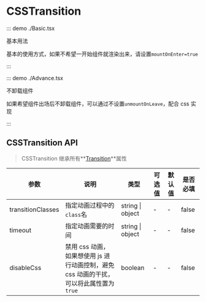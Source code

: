 # CSSTransition

::: demo ./Basic.tsx

基本用法

基本的使用方式，如果不希望一开始组件就渲染出来，请设置`mountOnEnter=true`

:::

::: demo ./Advance.tsx

不卸载组件

如果希望组件出场后不卸载组件，可以通过不设置`unmountOnLeave`，配合 css 实现

:::

## CSSTransition API

> CSSTransition 继承所有**[Transition](/Transition)**属性

| 参数 | 说明 | 类型 | 可选值 | 默认值 | 是否必填 |
| --- | --- | --- | --- | --- | --- |
| transitionClasses | 指定动画过程中的`class`名 | string &#x007c; object | - | - | false |
| timeout | 指定动画需要的时间 | string &#x007c; object | - | - | false |
| disableCss | 禁用 css 动画，如果想使用 js 进行动画控制，避免 css 动画的干扰，可以将此属性置为`true` | boolean | - | - | false |
